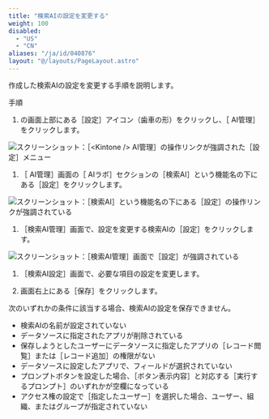 ```yaml
---
title: "検索AIの設定を変更する"
weight: 100
disabled:
  - "US"
  - "CN"
aliases: "/ja/id/040876"
layout: "@/layouts/PageLayout.astro"
---
```



作成した検索AIの設定を変更する手順を説明します。

<Heading level={2} id="assist_settings_search_prefs_change_10">手順</Heading>

1. <Kintone />の画面上部にある［設定］アイコン（歯車の形）をクリックし、［<Kintone /> AI管理］をクリックします。  

<Img src="/k/kintone/img-ja/ai_enable_01.png" alt="スクリーンショット：［<Kintone /> AI管理］の操作リンクが強調された［設定］メニュー" />


1. ［<Kintone /> AI管理］画面の［<Kintone /> AIラボ］セクションの［検索AI］という機能名の下にある［設定］をクリックします。  

<Img src="/k/kintone/img-ja/assist_ceate_01.png" alt="スクリーンショット：［検索AI］という機能名の下にある［設定］の操作リンクが強調されている" />


1. ［検索AI管理］画面で、設定を変更する検索AIの［設定］をクリックします。  

<Img src="/k/kintone/img-ja/search_prefs_change_01.png" alt="スクリーンショット：［検索AI管理］画面で［設定］が強調されている" />


1. ［検索AI設定］画面で、必要な項目の設定を変更します。

1. 画面右上にある［保存］をクリックします。

<Note>
  次のいずれかの条件に該当する場合、検索AIの設定を保存できません。

  * 検索AIの名前が設定されていない
  * データソースに指定されたアプリが削除されている
  * 保存しようとしたユーザーにデータソースに指定したアプリの［レコード閲覧］または［レコード追加］の権限がない
  * データソースに設定したアプリで、フィールドが選択されていない
  * プロンプトボタンを設定した場合、［ボタン表示内容］と対応する［実行するプロンプト］のいずれかが空欄になっている
  * アクセス権の設定で［指定したユーザー］を選択した場合、ユーザー、組織、またはグループが指定されていない
</Note>
